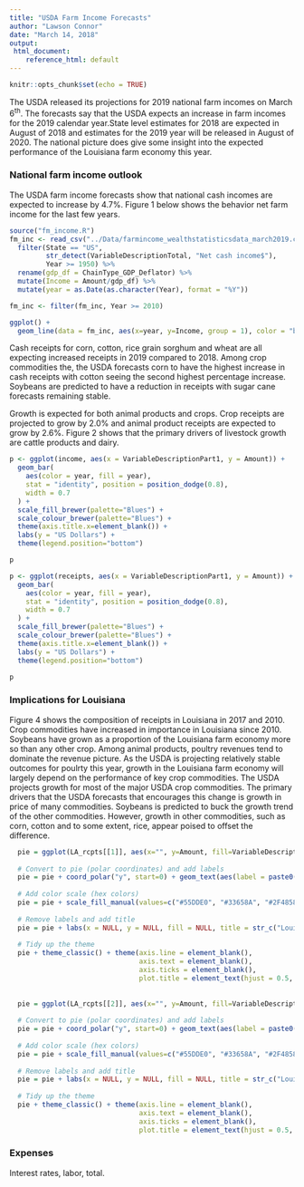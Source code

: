 ```yaml
---
title: "USDA Farm Income Forecasts"
author: "Lawson Connor"
date: "March 14, 2018"
output: 
 html_document:
    reference_html: default
---
```


```r
knitr::opts_chunk$set(echo = TRUE)
```


The USDA released its projections for 2019 national farm incomes on March 6^th^. The forecasts say that the USDA expects an increase in farm incomes for the 2019 calendar year.State level estimates for 2018 are expected in August of 2018 and estimates for the 2019 year will be released in August of 2020. The national picture does give some insight into the expected performance of the Louisiana farm economy this year. 


### National farm income outlook
The USDA farm income forecasts show that national cash incomes are expected to increase by 4.7%. Figure 1 below shows the behavior net farm income for the last few years. 

```r
source("fm_income.R")
fm_inc <- read_csv("../Data/farmincome_wealthstatisticsdata_march2019.csv") %>%
  filter(State == "US", 
         str_detect(VariableDescriptionTotal, "Net cash income$"),
         Year >= 1950) %>%
  rename(gdp_df = ChainType_GDP_Deflator) %>%
  mutate(Income = Amount/gdp_df) %>%
  mutate(year = as.Date(as.character(Year), format = "%Y"))
```

```r
fm_inc <- filter(fm_inc, Year >= 2010)

ggplot() +
  geom_line(data = fm_inc, aes(x=year, y=Income, group = 1), color = "black")
```

Cash receipts for corn, cotton, rice grain sorghum and wheat are all expecting increased receipts in 2019 compared to 2018. Among crop commodities the, the USDA forecasts corn to have the highest increase in cash receipts with cotton seeing the second highest percentage increase. Soybeans are predicted to have a reduction in receipts with sugar cane forecasts remaining stable.

Growth is expected for both animal products and crops. Crop receipts are projected to grow by 2.0% and animal product receipts are expected to grow by 2.6%. Figure 2 shows that the primary drivers of livestock growth are cattle products and dairy.

```r
p <- ggplot(income, aes(x = VariableDescriptionPart1, y = Amount)) +
  geom_bar(
    aes(color = year, fill = year),
    stat = "identity", position = position_dodge(0.8),
    width = 0.7
  ) +
  scale_fill_brewer(palette="Blues") +
  scale_colour_brewer(palette="Blues") +
  theme(axis.title.x=element_blank()) +
  labs(y = "US Dollars") +
  theme(legend.position="bottom")

p
```

```r
p <- ggplot(receipts, aes(x = VariableDescriptionPart1, y = Amount)) +
  geom_bar(
    aes(color = year, fill = year),
    stat = "identity", position = position_dodge(0.8),
    width = 0.7
  ) +
  scale_fill_brewer(palette="Blues") +
  scale_colour_brewer(palette="Blues") +
  theme(axis.title.x=element_blank()) +
  labs(y = "US Dollars") +
  theme(legend.position="bottom")

p 
```

### Implications for Louisiana
Figure 4 shows the composition of receipts in Louisiana in 2017 and 2010. Crop commodities have increased in importance in Louisiana since 2010. Soybeans have grown as a proportion of the Louisiana farm economy more so than any other crop. Among animal products, poultry revenues tend to dominate the revenue picture. As the USDA is projecting relatively stable outcomes for poulrty this year, growth in the Louisiana farm economy will largely depend on the performance of key crop commodities. The USDA projects growth for most of the major USDA crop commodities. The primary drivers that the USDA forecasts that encourages this change is growth in price of many commodities. Soybeans is predicted to buck the growth trend of the other commodities. However, growth in other commodities, such as corn, cotton and to some extent, rice, appear poised to offset the difference. 

```r
  pie = ggplot(LA_rcpts[[1]], aes(x="", y=Amount, fill=VariableDescriptionPart1)) + geom_bar(stat="identity", width=1)
  
  # Convert to pie (polar coordinates) and add labels
  pie = pie + coord_polar("y", start=0) + geom_text(aes(label = paste0(prop, "%")), position = position_stack(vjust = 0.5), color = "white")
  
  # Add color scale (hex colors)
  pie = pie + scale_fill_manual(values=c("#55DDE0", "#33658A", "#2F4858", "#F6AE2D", "#F26419", "#999999", 	"#008B8B", "#0000CD", "#A52A2A")) 
  
  # Remove labels and add title
  pie = pie + labs(x = NULL, y = NULL, fill = NULL, title = str_c("Louisiana Cash Receipts Composition in", " 2010"))
  
  # Tidy up the theme
  pie + theme_classic() + theme(axis.line = element_blank(),
                                axis.text = element_blank(),
                                axis.ticks = element_blank(),
                                plot.title = element_text(hjust = 0.5, color = "#666666"))
  
  
  pie = ggplot(LA_rcpts[[2]], aes(x="", y=Amount, fill=VariableDescriptionPart1)) + geom_bar(stat="identity", width=1)
  
  # Convert to pie (polar coordinates) and add labels
  pie = pie + coord_polar("y", start=0) + geom_text(aes(label = paste0(prop, "%")), position = position_stack(vjust = 0.5), color = "white")
  
  # Add color scale (hex colors)
  pie = pie + scale_fill_manual(values=c("#55DDE0", "#33658A", "#2F4858", "#F6AE2D", "#F26419", "#999999", 	"#008B8B", "#0000CD", "#A52A2A")) 
  
  # Remove labels and add title
  pie = pie + labs(x = NULL, y = NULL, fill = NULL, title = str_c("Louisiana Cash Receipts Composition in", " 2017"))
  
  # Tidy up the theme
  pie + theme_classic() + theme(axis.line = element_blank(),
                                axis.text = element_blank(),
                                axis.ticks = element_blank(),
                                plot.title = element_text(hjust = 0.5, color = "#666666"))
```

### Expenses
Interest rates, labor, total. 